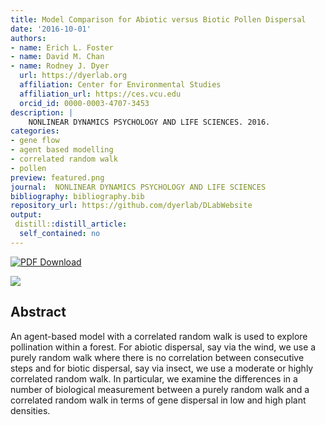 ```yaml
---
title: Model Comparison for Abiotic versus Biotic Pollen Dispersal
date: '2016-10-01'
authors:
- name: Erich L. Foster
- name: David M. Chan
- name: Rodney J. Dyer
  url: https://dyerlab.org
  affiliation: Center for Environmental Studies
  affiliation_url: https://ces.vcu.edu
  orcid_id: 0000-0003-4707-3453
description: |
    NONLINEAR DYNAMICS PSYCHOLOGY AND LIFE SCIENCES. 2016.  
categories: 
- gene flow
- agent based modelling
- correlated random walk
- pollen
preview: featured.png
journal:  NONLINEAR DYNAMICS PSYCHOLOGY AND LIFE SCIENCES
bibliography: bibliography.bib
repository_url: https://github.com/dyerlab/DLabWebsite
output:
 distill::distill_article:
  self_contained: no
---
```


 [![PDF Download](https://img.shields.io/badge/PDF-21B02C.svg)](https://drive.google.com/file/d/0B0T81CzLjtfPMHROQ2E1Tk42TkU/view?usp=sharing)

![]( featured.png )

## Abstract

An agent-based model with a correlated random walk is used to explore pollination within a forest. For abiotic dispersal, say via the wind, we use a purely random walk where there is no correlation between consecutive steps and for biotic dispersal, say via insect, we use a moderate or highly correlated random walk. In particular, we examine the differences in a number of biological measurement between a purely random walk and a correlated random walk in terms of gene dispersal in low and high plant densities.
